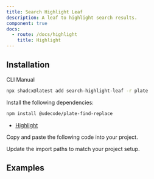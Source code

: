 ```yaml
---
title: Search Highlight Leaf
description: A leaf to highlight search results.
component: true
docs:
  - route: /docs/highlight
    title: Highlight
---
```


## Installation

<Tabs defaultValue="cli">

<TabsList>
<TabsTrigger value="cli">CLI</TabsTrigger>
<TabsTrigger value="manual">Manual</TabsTrigger>
</TabsList>
<TabsContent value="cli">

```bash
npx shadcx@latest add search-highlight-leaf -r plate
```

</TabsContent>

<TabsContent value="manual">

<Steps>

<Step>

Install the following dependencies:

```bash
npm install @udecode/plate-find-replace
```

- [Highlight](/docs/highlight)

</Step>

<Step>

Copy and paste the following code into your project.

</Step>

<ComponentSource name="search-highlight-leaf" />

<Step>

Update the import paths to match your project setup.

</Step>

</Steps>

</TabsContent>

</Tabs>

## Examples

<ComponentPreview name="playground-demo" id="highlight" />
